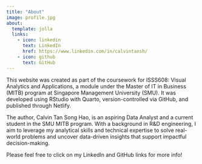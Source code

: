```yaml
---
title: "About"
image: profile.jpg
about:
  template: jolla
  links:
    - icon: linkedin
      text: LinkedIn
      href: https://www.linkedin.com/in/calvintansh/
    - icon: github
      text: GitHub
---
```


This website was created as part of the coursework for ISSS608: Visual Analytics and Applications, a module under the Master of IT in Business (MITB) program at Singapore Management University (SMU). It was developed using RStudio with Quarto, version-controlled via GitHub, and published through Netlify.

The author, Calvin Tan Song Hao, is an aspiring Data Analyst and a current student in the SMU MITB program. With a background in R&D engineering, I aim to leverage my analytical skills and technical expertise to solve real-world problems and uncover data-driven insights that support impactful decision-making.

::: callout-note
Please feel free to click on my LinkedIn and GitHub links for more info!
:::

